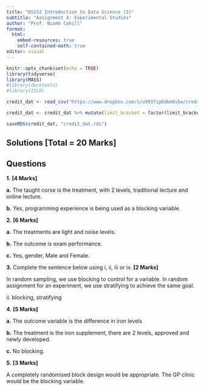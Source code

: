 ```yaml
---
title: "DS152 Introduction to Data Science (2)"
subtitle: "Assignment 4: Experimental Studies"
author: "Prof. Niamh Cahill"
format: 
  html:
    embed-resources: true
    self-contained-math: true
editor: visual
---
```


```r
knitr::opts_chunk$set(echo = TRUE)
library(tidyverse)
library(MASS)
#library(docxtools)
#library(ISLR)

credit_dat <- read_csv("https://www.dropbox.com/s/u9937ip6dkm8vbw/credit_dat.csv?raw=1")

credit_dat <- credit_dat %>% mutate(limit_bracket = factor(limit_bracket, levels = c("low", "medium-low","medium-high","high")))

saveRDS(credit_dat, "credit_dat.rds")

```

## **Solutions** **\[Total = 20 Marks\]**

## Questions

**1.** **\[4 Marks\]**

**a.** The taught corse is the treatment, with 2 levels, traditional lecture and online lecture.

**b.** Yes, programming experience is being used as a blocking variable.

<!-- -->

**2.** **\[6 Marks\]**

**a.** The treatments are light and noise levels.

**b.** The outcome is exam performance.

**c.** Yes, gender, Male and Female.

**3.** Complete the sentence below using i, ii, iii or iv. **\[2 Marks\]**

In random sampling, we use blocking to control for a variable. In random assignment for an experiment, we use stratifying to achieve the same goal.

*ii.* blocking, stratifying

**4.** **\[5 Marks\]**

**a.** The outcome variable is the difference in iron levels

**b.** The treatment is the iron supplement, there are 2 levels, approved and newly developed.

**c.** No blocking.

**5.** **\[3 Marks\]**

A completely randomised block design would be appropriate. The GP clinic would be the blocking variable.
